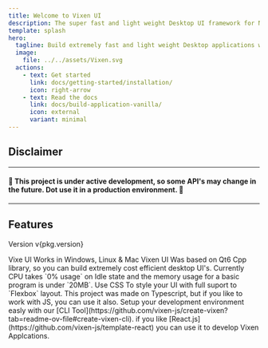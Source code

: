 ```yaml
---
title: Welcome to Vixen UI
description: The super fast and light weight Desktop UI framework for Nodejs.
template: splash
hero:
  tagline: Build extremely fast and light weight Desktop applications with Typescript and CSS Like Styling.
  image:
    file: ../../assets/Vixen.svg
  actions:
    - text: Get started
      link: docs/getting-started/installation/
      icon: right-arrow
    - text: Read the docs
      link: docs/build-application-vanilla/
      icon: external
      variant: minimal
---
```


## Disclaimer
-------
#### 🚧 This project is under active development, so some API's may change in the future. Dot use it in a production environment. 🚧
-------

## Features 
Version v{pkg.version}

<CardGrid stagger>
	<Card title="Cross Platform" icon="starlight">
		Vixe UI Works in Windows, Linux  & Mac
	</Card>
	<Card title="Ultra efficient" icon="seti:cpp">
		Vixen UI Was based on Qt6 Cpp library, so you can build extremely cost efficient desktop UI's.
		Currently CPU takes `0% usage` on Idle state and the memory usage for a basic program is under `20MB`. 
	</Card>
	<Card title="Style your app With CSS" icon="seti:css">
		Use CSS To style your UI with full suport to `Flexbox` layout.
	</Card>
	<Card title="Build on top of Typescript" icon="seti:typescript">
		This project was made on Typescript, but if you like to work with JS, you can use it also.
	</Card>
	<Card title="Vixen CLI" icon="seti:config">
		Setup your development environment easly with our [CLI Tool](https://github.com/vixen-js/create-vixen?tab=readme-ov-file#create-vixen-cli).
	</Card>
	<Card title="Developer friendly" icon="seti:react">
		if you like [React.js](https://github.com/vixen-js/template-react) you can use it to develop Vixen Applcations.
	</Card>
</CardGrid>
